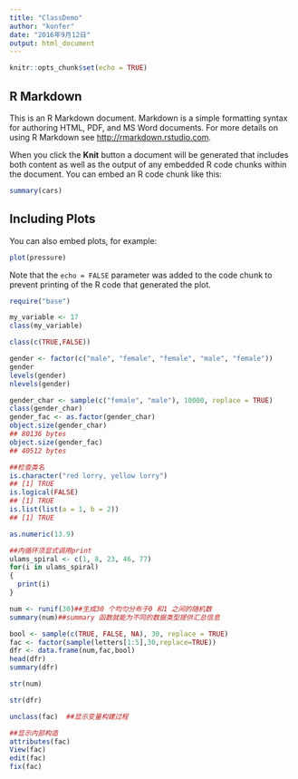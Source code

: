 ```yaml
---
title: "ClassDemo"
author: "konfer"
date: "2016年9月12日"
output: html_document
---
```


```r
knitr::opts_chunk$set(echo = TRUE)
```

## R Markdown

This is an R Markdown document. Markdown is a simple formatting syntax for authoring HTML, PDF, and MS Word documents. For more details on using R Markdown see <http://rmarkdown.rstudio.com>.

When you click the **Knit** button a document will be generated that includes both content as well as the output of any embedded R code chunks within the document. You can embed an R code chunk like this:

```r
summary(cars)
```

## Including Plots

You can also embed plots, for example:

```r
plot(pressure)
```

Note that the `echo = FALSE` parameter was added to the code chunk to prevent printing of the R code that generated the plot.


```r

require("base")

my_variable <- 17
class(my_variable)

class(c(TRUE,FALSE))

gender <- factor(c("male", "female", "female", "male", "female"))
gender
levels(gender)
nlevels(gender)

gender_char <- sample(c("female", "male"), 10000, replace = TRUE)
class(gender_char)
gender_fac <- as.factor(gender_char)
object.size(gender_char)
## 80136 bytes
object.size(gender_fac)
## 40512 bytes

##检查类名
is.character("red lorry, yellow lorry")
## [1] TRUE
is.logical(FALSE)
## [1] TRUE
is.list(list(a = 1, b = 2))
## [1] TRUE

as.numeric(13.9)

##内循环须显式调用print
ulams_spiral <- c(1, 8, 23, 46, 77)
for(i in ulams_spiral)
{
  print(i)
}

num <- runif(30)##生成30 个均匀分布于0 和1 之间的随机数
summary(num)##summary 函数就能为不同的数据类型提供汇总信息

bool <- sample(c(TRUE, FALSE, NA), 30, replace = TRUE)
fac <- factor(sample(letters[1:5],30,replace=TRUE))
dfr <- data.frame(num,fac,bool)
head(dfr)
summary(dfr)

str(num)

str(dfr)

unclass(fac)  ##显示变量构建过程

##显示内部构造
attributes(fac)
View(fac)
edit(fac)
fix(fac)




```


